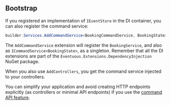 ## Bootstrap

If you registered an implementation of  `IEventStore` in the DI container, you can also register the command service:

```csharp title="Program.cs"
builder.Services.AddCommandService<BookingCommandService, BookingState>();
```

The `AddCommandService` extension will register the `BookingService`, and also as `ICommandService<BookingState>`, as a singleton. Remember that all the DI extensions are part of the `Eventuous.Extensions.DependencyInjection` NuGet package.

When you also use `AddControllers`, you get the command service injected to your controllers.

You can simplify your application and avoid creating HTTP endpoints explicitly (as controllers or minimal API endpoints) if you use the [command API feature](command-api.md).
